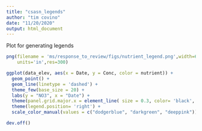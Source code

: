 ```yaml
---
title: "csasn_legends"
author: "tim covino"
date: "11/20/2020"
output: html_document
---
```


Plot for generating legends
```r
png(filename = 'ms/response_to_review/figs/nutrient_legend.png',width=6, height=3,
    units='in',res=300)

ggplot(data_elev, aes(x = Date, y = Conc, color = nutrient)) +
  geom_point() +
  geom_line(linetype = 'dashed') +
  theme_few(base_size = 20) +
  labs(y = "NO3", x = "Date") +
  theme(panel.grid.major.x = element_line( size = 0.3, color= 'black', linetype = 'dashed')) +
  theme(legend.position= 'right') +
  scale_color_manual(values = c("dodgerblue", "darkgreen", "deeppink")) 

dev.off()

```

